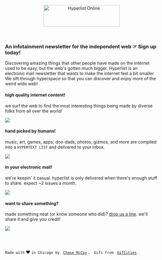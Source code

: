 

<Head>
  <title>Hyperlist Online</title>
  <meta name="viewport" content="width=device-width, initial-scale=1" />
</Head>

<header>
  <img src='/static/logo.svg' width='251' height='71' alt='Hyperlist Online' />
</header>

### An infotainment newsletter for the independent web ☞ <span>Sign up today!</span>

Discovering amazing things that other people have made on the internet used to be easy, but the web's gotten much bigger. Hyperlist is an electronic mail newsletter that wants to make the internet feel a bit smaller. We sift through hyperspace so that you can discover and enjoy more of the weird wide web!

<!-- Lorem ipsum dolor amet crucifix thundercats leggings scenester single-origin coffee chambray stumptown polaroid small batch tumblr street art. Bushwick offal gentrify, wayfarers enamel pin listicle authentic sustainable man bun. Mlkshk cold-pressed man braid, asymmetrical coloring book affogato tbh vinyl bespoke. Beard jean shorts small batch messenger bag live-edge fingerstache aesthetic unicorn.

- **[Here's a link to a neat thing](qedhqehd) →**    
  Lorem ipsum dolor amet crucifix thundercats leggings scenester single-origin coffee chambray stumptown polaroid small batch tumblr street art.
- **[Here's a link to a neat thing](qedhqehd) →**    
  Lorem ipsum dolor amet crucifix thundercats leggings scenester single-origin coffee chambray stumptown polaroid small batch tumblr street art.
- **[Here's a link to a neat thing](qedhqehd) →**    
  Lorem ipsum dolor amet crucifix thundercats leggings scenester single-origin coffee chambray stumptown polaroid small batch tumblr street art. -->

<SignupForm />

<div className='two-up'>

<div className='box teal'>

#### high quality internet content!

we surf the web to find the most interesting things being made by diverse folks from all over the world!

![](/static/turnpage.gif)

</div>

<div className='box pink'>

#### hand picked by humans!

<!-- every item on the list is selected by a real life human being. no algorithms or so-called “machine learning”. -->

music, art, games, apps, doo-dads, photos, gizmos, and more are compiled into a `HYPERTEXT LIST` and delivered to your inbox.

![](/static/media.gif)

</div>

</div>

<div className='two-up'>

<div className='box yellow'>

#### in your electronic mail!

<!-- music, art, games, apps, doo-dads, photos, gizmos, and more are compiled into a `HYPERTEXT LIST` and delivered to your inbox. -->

we're keepin' it casual. hyperlist is only delivered when there's enough stuff to share. expect ~2 issues a month.

![](/static/coolmail.gif)

</div>

<div className='box purple'>

#### want to share something?

made something neat (or know someone who did)? [drop us a line](mailto:desk@chasem.co). we'll share it and give you credit!

![](/static/mailwrite.gif)

</div>

</div>

<br /><br />

`Made with` ♥ `in Chicago by` &nbsp; [`Chase McCoy`](//chasem.co) `.` &nbsp; `Gifs from` &nbsp; [`GifCities`](//gifcities.org) `.`
